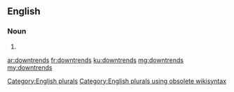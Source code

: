==English==

===Noun===
{{head|en}}

# {{plural of|downtrend}}

[[Category:English plurals]][[Category:English plurals using obsolete wikisyntax]]

[[ar:downtrends]]
[[fr:downtrends]]
[[ku:downtrends]]
[[mg:downtrends]]
[[my:downtrends]]